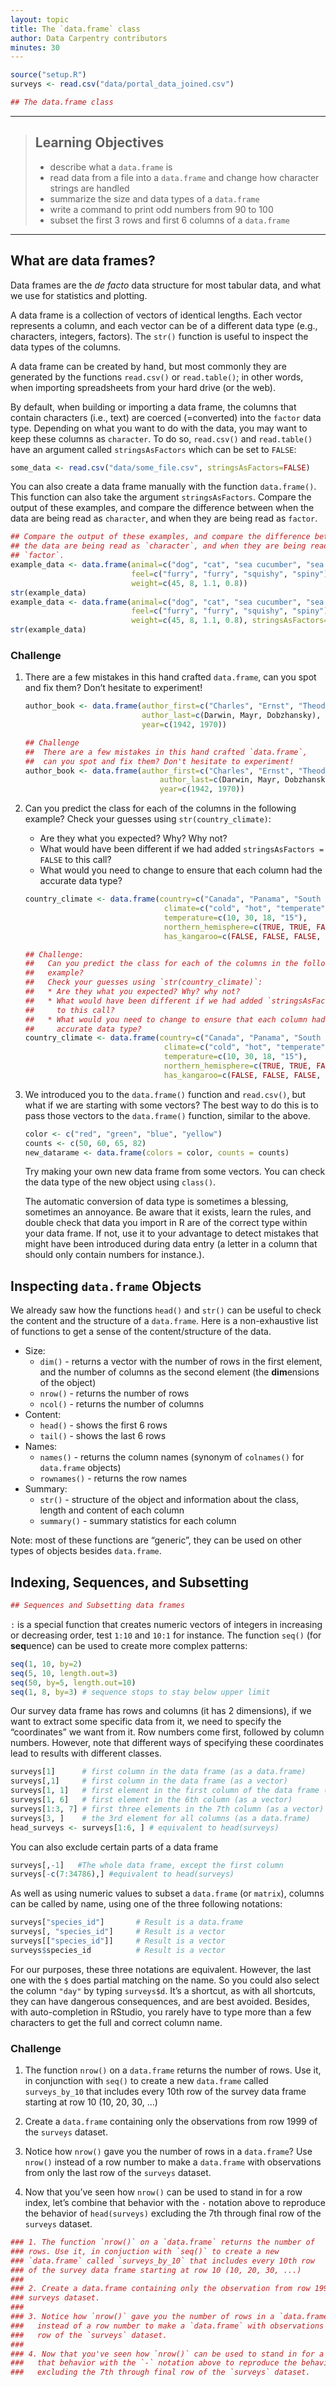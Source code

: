 ```yaml
---
layout: topic
title: The `data.frame` class
author: Data Carpentry contributors
minutes: 30
---
```


```r
source("setup.R")
surveys <- read.csv("data/portal_data_joined.csv")
```

```r
## The data.frame class
```

------------

> ## Learning Objectives
>
> * describe what a `data.frame` is
> * read data from a file into a `data.frame` and change how character strings are handled
> * summarize the size and data types of a `data.frame` 
> * write a command to print odd numbers from 90 to 100
> * subset the first 3 rows and first 6 columns of a `data.frame`

------------

## What are data frames?

Data frames are the _de facto_ data structure for most tabular data, and what we
use for statistics and plotting.

A data frame is a collection of vectors of identical lengths. Each vector
represents a column, and each vector can be of a different data type (e.g.,
characters, integers, factors). The `str()` function is useful to inspect the
data types of the columns.

A data frame can be created by hand, but most commonly they are generated by the
functions `read.csv()` or `read.table()`; in other words, when importing
spreadsheets from your hard drive (or the web).

By default, when building or importing a data frame, the columns that contain
characters (i.e., text) are coerced (=converted) into the `factor` data
type. Depending on what you want to do with the data, you may want to keep these
columns as `character`. To do so, `read.csv()` and `read.table()` have an
argument called `stringsAsFactors` which can be set to `FALSE`:

```r
some_data <- read.csv("data/some_file.csv", stringsAsFactors=FALSE)
```

You can also create a data frame manually with the function `data.frame()`. This
function can also take the argument `stringsAsFactors`. Compare the output of
these examples, and compare the difference between when the data are being read
as `character`, and when they are being read as `factor`.

```r
## Compare the output of these examples, and compare the difference between when
## the data are being read as `character`, and when they are being read as
## `factor`.
example_data <- data.frame(animal=c("dog", "cat", "sea cucumber", "sea urchin"),
                           feel=c("furry", "furry", "squishy", "spiny"),
                           weight=c(45, 8, 1.1, 0.8))
str(example_data)
example_data <- data.frame(animal=c("dog", "cat", "sea cucumber", "sea urchin"),
                           feel=c("furry", "furry", "squishy", "spiny"),
                           weight=c(45, 8, 1.1, 0.8), stringsAsFactors=FALSE)
str(example_data)
```

### Challenge

1. There are a few mistakes in this hand crafted `data.frame`, can you spot and
fix them? Don't hesitate to experiment!

    ```r
    author_book <- data.frame(author_first=c("Charles", "Ernst", "Theodosius"),
                              author_last=c(Darwin, Mayr, Dobzhansky),
                              year=c(1942, 1970))
    ```

    ```r
    ## Challenge
    ##  There are a few mistakes in this hand crafted `data.frame`,
    ##  can you spot and fix them? Don't hesitate to experiment!
    author_book <- data.frame(author_first=c("Charles", "Ernst", "Theodosius"),
                                  author_last=c(Darwin, Mayr, Dobzhansky),
                                  year=c(1942, 1970))
    ```

2. Can you predict the class for each of the columns in the following example?
   Check your guesses using `str(country_climate)`:
     * Are they what you expected?  Why? Why not?
     * What would have been different if we had added `stringsAsFactors = FALSE` to this call?
     * What would you need to change to ensure that each column had the accurate data type?

    ```r
    country_climate <- data.frame(country=c("Canada", "Panama", "South Africa", "Australia"),
                                   climate=c("cold", "hot", "temperate", "hot/temperate"),
                                   temperature=c(10, 30, 18, "15"),
                                   northern_hemisphere=c(TRUE, TRUE, FALSE, "FALSE"),
                                   has_kangaroo=c(FALSE, FALSE, FALSE, 1))
    ```

   ```r
   ## Challenge:
   ##   Can you predict the class for each of the columns in the following
   ##   example?
   ##   Check your guesses using `str(country_climate)`:
   ##   * Are they what you expected? Why? why not?
   ##   * What would have been different if we had added `stringsAsFactors = FALSE`
   ##     to this call?
   ##   * What would you need to change to ensure that each column had the
   ##     accurate data type?
   country_climate <- data.frame(country=c("Canada", "Panama", "South Africa", "Australia"),
                                  climate=c("cold", "hot", "temperate", "hot/temperate"),
                                  temperature=c(10, 30, 18, "15"),
                                  northern_hemisphere=c(TRUE, TRUE, FALSE, "FALSE"),
                                  has_kangaroo=c(FALSE, FALSE, FALSE, 1))
   ```

3. We introduced you to the `data.frame()` function and `read.csv()`, but what
   if we are starting with some vectors? The best way to do this is to pass
   those vectors to the `data.frame()` function, similar to the above.

    ```r
    color <- c("red", "green", "blue", "yellow")
    counts <- c(50, 60, 65, 82)
    new_datarame <- data.frame(colors = color, counts = counts)
    ```

   Try making your own new data frame from some vectors. You can check the data
   type of the new object using `class()`.

   <!--- Answers

   ```r
   ## Answers
   ## * missing quotations around the first names of the authors
   ## * the year column is missing one value, 1859 (the year of publication of
   ##   the origin of species)
   ```

   ```r
   ## Answers
   ## * `country`, `climate`, `temperature`, and `northern_hemisphere` are
   ##    factors; `has_kangaroo` is numeric.
   ## * using `stringsAsFactors=FALSE` would have made them character instead of
   ##   factors
   ## * removing the quotes in temperature, northern_hemisphere, and replacing 1
   ##   by TRUE in the `has_kangaroo` column would probably what was originally
   ##   intended.
   ```

   -->

   The automatic conversion of data type is sometimes a blessing, sometimes an
   annoyance. Be aware that it exists, learn the rules, and double check that
   data you import in R are of the correct type within your data frame. If not,
   use it to your advantage to detect mistakes that might have been introduced
   during data entry (a letter in a column that should only contain numbers for
   instance.).


## Inspecting `data.frame` Objects

We already saw how the functions `head()` and `str()` can be useful to check the
content and the structure of a `data.frame`. Here is a non-exhaustive list of
functions to get a sense of the content/structure of the data.

* Size:
    * `dim()` - returns a vector with the number of rows in the first element,
          and the number of columns as the second element (the **dim**ensions of
          the object)
    * `nrow()` - returns the number of rows
    * `ncol()` - returns the number of columns

* Content:
    * `head()` - shows the first 6 rows
    * `tail()` - shows the last 6 rows

* Names:
    * `names()` - returns the column names (synonym of `colnames()` for `data.frame`
	   objects)
    * `rownames()` - returns the row names

* Summary:
    * `str()` - structure of the object and information about the class, length and
	   content of  each column
    * `summary()` - summary statistics for each column

Note: most of these functions are "generic", they can be used on other types of
objects besides `data.frame`.

## Indexing, Sequences, and Subsetting

```r

## Sequences and Subsetting data frames

```

`:` is a special function that creates numeric vectors of integers in increasing
or decreasing order, test `1:10` and `10:1` for instance. The function `seq()`
(for **seq**uence) can be used to create more complex patterns:

```r
seq(1, 10, by=2)
seq(5, 10, length.out=3)
seq(50, by=5, length.out=10)
seq(1, 8, by=3) # sequence stops to stay below upper limit
```

Our survey data frame has rows and columns (it has 2 dimensions), if we want to
extract some specific data from it, we need to specify the "coordinates" we
want from it. Row numbers come first, followed by column numbers. However, note
that different ways of specifying these coordinates lead to results with
different classes.

```r
surveys[1]      # first column in the data frame (as a data.frame)
surveys[,1]     # first column in the data frame (as a vector)
surveys[1, 1]   # first element in the first column of the data frame (as a vector)
surveys[1, 6]   # first element in the 6th column (as a vector)
surveys[1:3, 7] # first three elements in the 7th column (as a vector)
surveys[3, ]    # the 3rd element for all columns (as a data.frame)
head_surveys <- surveys[1:6, ] # equivalent to head(surveys)
```

You can also exclude certain parts of a data frame
```r
surveys[,-1]   #The whole data frame, except the first column
surveys[-c(7:34786),] #equivalent to head(surveys)
```

As well as using numeric values to subset a `data.frame` (or `matrix`), columns
can be called by name, using one of the three following notations:

```r
surveys["species_id"]       # Result is a data.frame
surveys[, "species_id"]     # Result is a vector
surveys[["species_id"]]     # Result is a vector
surveys$species_id          # Result is a vector
```

For our purposes, these three notations are equivalent. However, the last one
with the `$` does partial matching on the name. So you could also select the
column `"day"` by typing `surveys$d`. It's a shortcut, as with all shortcuts,
they can have dangerous consequences, and are best avoided. Besides, with
auto-completion in RStudio, you rarely have to type more than a few characters
to get the full and correct column name.

### Challenge

1. The function `nrow()` on a `data.frame` returns the number of rows. Use it,
   in conjunction with `seq()` to create a new `data.frame` called
   `surveys_by_10` that includes every 10th row of the survey data frame
   starting at row 10 (10, 20, 30, ...)

2. Create a `data.frame` containing only the observations from row 1999 of the
   `surveys` dataset.

3. Notice how `nrow()` gave you the number of rows in a `data.frame`? Use `nrow()`
  instead of a row number to make a `data.frame` with observations from only the last
  row of the `surveys` dataset.

4. Now that you've seen how `nrow()` can be used to stand in for a row index, let's combine
  that behavior with the `-` notation above to reproduce the behavior of `head(surveys)`
  excluding the 7th through final row of the `surveys` dataset.

```r
### 1. The function `nrow()` on a `data.frame` returns the number of
### rows. Use it, in conjuction with `seq()` to create a new
### `data.frame` called `surveys_by_10` that includes every 10th row
### of the survey data frame starting at row 10 (10, 20, 30, ...)
###
### 2. Create a data.frame containing only the observation from row 1999 of the -->
### surveys dataset.
###
### 3. Notice how `nrow()` gave you the number of rows in a `data.frame`? Use `nrow()`
###   instead of a row number to make a `data.frame` with observations from only the last
###   row of the `surveys` dataset.
###
### 4. Now that you've seen how `nrow()` can be used to stand in for a row index, let's combine
###   that behavior with the `-` notation above to reproduce the behavior of `head(surveys)`
###   excluding the 7th through final row of the `surveys` dataset.
```

<!---
```r
## Answers
surveys_by_10 <- surveys[seq(10, nrow(surveys), by=10), ]
surveys_1999 <- surveys[surveys$year == 1999, ]
surveys_last <- surveys[nrow(surveys),]
surveys_head <- surveys[-c(7:nrow(surveys)),]
```
--->
